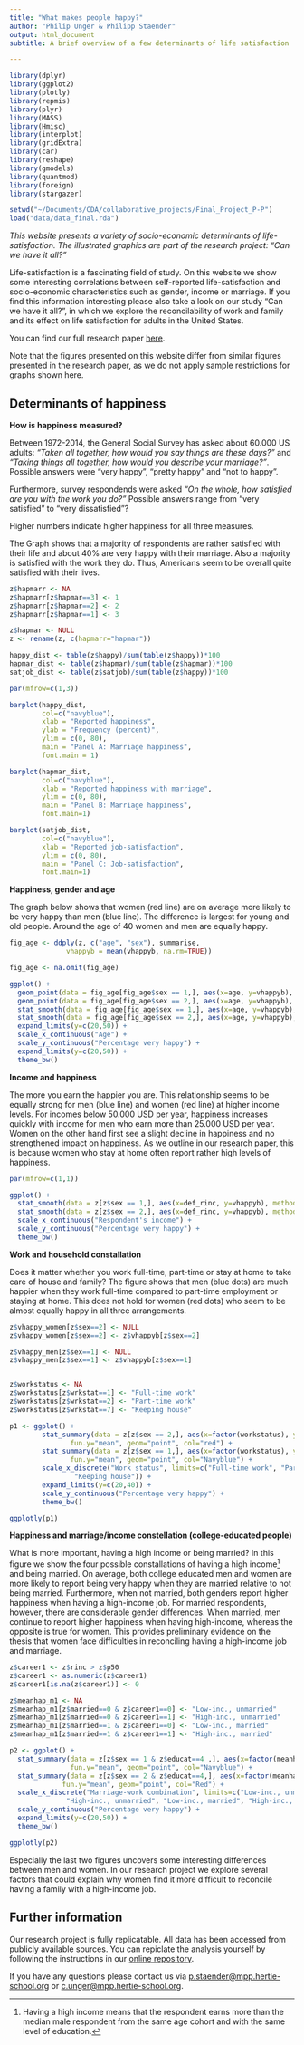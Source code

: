 ```yaml
---
title: "What makes people happy?"
author: "Philip Unger & Philipp Staender"
output: html_document
subtitle: A brief overview of a few determinants of life satisfaction

---
```


```r
library(dplyr)
library(ggplot2)
library(plotly)
library(repmis)
library(plyr)
library(MASS)
library(Hmisc)
library(interplot)
library(gridExtra)
library(car)
library(reshape)
library(gmodels)
library(quantmod)
library(foreign)
library(stargazer)

setwd("~/Documents/CDA/collaborative_projects/Final_Project_P-P")
load("data/data_final.rda")

```


*This website presents a variety of socio-economic determinants of life-satisfaction. The illustrated graphics are part of the research project: "Can we have it all?"*

Life-satisfaction is a fascinating field of study. On this website we show some interesting correlations between self-reported life-satisfaction and socio-economic characteristics such as gender, income or marriage. If you find this information interesting please also take a look on our study "Can we have it all?", in which we explore the reconcilability of work and family and its effect on life satisfaction for adults in the United States.

You can find our full research paper [here](https://github.com/philipp-stdr/Final_Project_P-P/blob/master/Final_Project_P-P.pdf). 

Note that the figures presented on this website differ from similar figures presented in the research paper, as we do not apply sample restrictions for graphs shown here.  

## Determinants of happiness

**How is happiness measured?**

Between 1972-2014, the General Social Survey has asked about 60.000 US adults: *"Taken all together, how would you say things are these days?"* and *"Taking things all together, how would you describe your marriage?"*. Possible answers were "very happy", "pretty happy" and "not to happy". 

Furthermore, survey respondends were asked *"On the whole, how satisfied are you with the work you do?"* Possible answers range from "very satisfied" to "very dissatisfied"?

Higher numbers indicate higher happiness for all three measures.

The Graph shows that a majority of respondents are rather satisfied with their life and about 40% are very happy with their marriage. Also a majority is satisfied with the work they do. Thus, Americans seem to be overall quite satisfied with their lives.
```r

z$hapmarr <- NA
z$hapmarr[z$hapmar==3] <- 1
z$hapmarr[z$hapmar==2] <- 2
z$hapmarr[z$hapmar==1] <- 3

z$hapmar <- NULL
z <- rename(z, c(hapmarr="hapmar"))

happy_dist <- table(z$happy)/sum(table(z$happy))*100
hapmar_dist <- table(z$hapmar)/sum(table(z$hapmar))*100
satjob_dist <- table(z$satjob)/sum(table(z$happy))*100

par(mfrow=c(1,3)) 

barplot(happy_dist, 
        col=c("navyblue"),
        xlab = "Reported happiness",
        ylab = "Frequency (percent)",
        ylim = c(0, 80),
        main = "Panel A: Marriage happiness",
        font.main = 1)

barplot(hapmar_dist, 
        col=c("navyblue"),
        xlab = "Reported happiness with marriage",
        ylim = c(0, 80),
        main = "Panel B: Marriage happiness",
        font.main=1)

barplot(satjob_dist, 
        col=c("navyblue"),
        xlab = "Reported job-satisfaction",
        ylim = c(0, 80),
        main = "Panel C: Job-satisfaction",
        font.main=1)
```

**Happiness, gender and age**

The graph below shows that women (red line) are on average more likely to be very happy than men (blue line). The difference is largest for young and old people. Around the age of 40 women and men are equally happy.

``` r

fig_age <- ddply(z, c("age", "sex"), summarise,
              vhappyb = mean(vhappyb, na.rm=TRUE))

fig_age <- na.omit(fig_age)

ggplot() +
  geom_point(data = fig_age[fig_age$sex == 1,], aes(x=age, y=vhappyb), color="Navyblue") + 
  geom_point(data = fig_age[fig_age$sex == 2,], aes(x=age, y=vhappyb), color="Red") +
  stat_smooth(data = fig_age[fig_age$sex == 1,], aes(x=age, y=vhappyb), method ="loess", se = FALSE, col="Navyblue") +
  stat_smooth(data = fig_age[fig_age$sex == 2,], aes(x=age, y=vhappyb), method ="loess", se = FALSE, col="Red") +
  expand_limits(y=c(20,50)) +
  scale_x_continuous("Age") +
  scale_y_continuous("Percentage very happy") +
  expand_limits(y=c(20,50)) +
  theme_bw()
```


**Income and happiness**

The more you earn the happier you are. This relationship seems to be equally strong for men (blue line) and women (red line) at higher income levels. For incomes below 50.000 USD per year, happiness increases quickly with income for men who earn more than 25.000 USD per year. Women on the other hand first see a slight decline in happiness and no strengthened impact on happiness. As we outline in our research paper, this is because women who stay at home often report rather high levels of happiness. 

``` r

par(mfrow=c(1,1))

ggplot() +
  stat_smooth(data = z[z$sex == 1,], aes(x=def_rinc, y=vhappyb), method ="loess", col="Navyblue") + 
  stat_smooth(data = z[z$sex == 2,], aes(x=def_rinc, y=vhappyb), method ="loess", col = "Red") +
  scale_x_continuous("Respondent's income") +
  scale_y_continuous("Percentage very happy") +
  theme_bw()

```

**Work and household constallation**

Does it matter whether you work full-time, part-time or stay at home to take care of house and family? The figure shows that men (blue dots) are much happier when they work full-time compared to part-time employment or staying at home. This does not hold for women (red dots) who seem to be almost equally happy in all three arrangements. 

```r

z$vhappy_women[z$sex==2] <- NULL
z$vhappy_women[z$sex==2] <- z$vhappyb[z$sex==2] 

z$vhappy_men[z$sex==1] <- NULL
z$vhappy_men[z$sex==1] <- z$vhappyb[z$sex==1] 


z$workstatus <- NA
z$workstatus[z$wrkstat==1] <- "Full-time work"
z$workstatus[z$wrkstat==2] <- "Part-time work"
z$workstatus[z$wrkstat==7] <- "Keeping house"

p1 <- ggplot() + 
        stat_summary(data = z[z$sex == 2,], aes(x=factor(workstatus), y=vhappy_women), 
               fun.y="mean", geom="point", col="red") + 
        stat_summary(data = z[z$sex == 1,], aes(x=factor(workstatus), y=vhappy_men), 
               fun.y="mean", geom="point", col="Navyblue") + 
        scale_x_discrete("Work status", limits=c("Full-time work", "Part-time work", 
                "Keeping house")) +
        expand_limits(y=c(20,40)) +
        scale_y_continuous("Percentage very happy") +
        theme_bw()

ggplotly(p1)
```

**Happiness and marriage/income constellation (college-educated people)**

What is more important, having a high income or being married? In this figure we show the four possible constallations of having a high income[^high-inc] and being married. On average, both college educated men and women are more likely to report being very happy when they are married relative to not being married. Furthermore, when not married, both genders report higher happiness when having a high-income job. For married respondents, however, there are considerable gender differences. When married, men continue to report higher happiness when having high-income, whereas the opposite is true for women. This provides preliminary evidence on the thesis that women face difficulties in reconciling having a high-income job and marriage.

[^high-inc]: Having a high income means that the respondent earns more than the median male respondent from the same age cohort and with the same level of education.

```r

z$career1 <- z$rinc > z$p50
z$career1 <- as.numeric(z$career1)
z$career1[is.na(z$career1)] <- 0 

z$meanhap_m1 <- NA
z$meanhap_m1[z$married==0 & z$career1==0] <- "Low-inc., unmarried"
z$meanhap_m1[z$married==0 & z$career1==1] <- "High-inc., unmarried"
z$meanhap_m1[z$married==1 & z$career1==0] <- "Low-inc., married"
z$meanhap_m1[z$married==1 & z$career1==1] <- "High-inc., married"

p2 <- ggplot() + 
  stat_summary(data = z[z$sex == 1 & z$educat==4 ,], aes(x=factor(meanhap_m1), y=vhappy_men), 
               fun.y="mean", geom="point", col="Navyblue") +
  stat_summary(data = z[z$sex == 2 & z$educat==4,], aes(x=factor(meanhap_m1), y=vhappy_women), 
             fun.y="mean", geom="point", col="Red") +
  scale_x_discrete("Marriage-work combination", limits=c("Low-inc., unmarried", 
              "High-inc., unmarried", "Low-inc., married", "High-inc., married")) +
  scale_y_continuous("Percentage very happy") +
  expand_limits(y=c(20,50)) +
  theme_bw()

ggplotly(p2)
```

Especially the last two figures uncovers some interesting differences between men and women. In our research project we explore several factors that could explain why women find it more difficult to reconcile having a family with a high-income job.

## Further information

Our research project is fully replicatable. All data has been accessed from publicly available sources. You can repiclate the analysis yourself by following the instructions in our [online repository](https://github.com/philipp-stdr/Final_Project_P-P).

If you have any questions please contact us via [p.staender@mpp.hertie-school.org](mailto:p.staender@mpp.hertie-school.org) or [c.unger@mpp.hertie-school.org](mailto:c.unger@mpp.hertie-school.org).